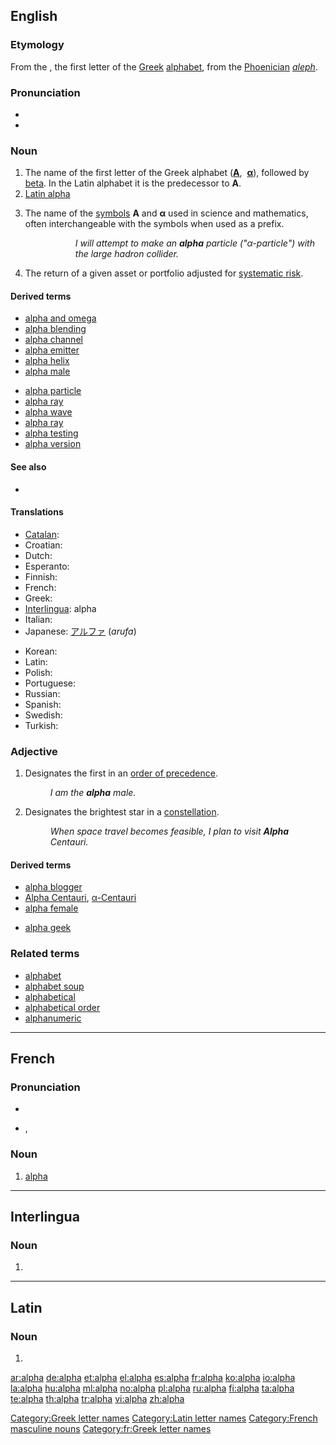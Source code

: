 {{letter_disp2||[[image:Greek_uc_alpha.svg|42px]][[image:Greek_lc_alpha.png|30px]] |beta|άλφα|Α|α}}
{{also|alfa}}
==English==

===Etymology===
From the {{etyl|grc|en}} {{term|sc=polytonic|ἄλφα|tr=alpha|lang=grc}}, the first letter of the [[Greek]] [[alphabet]], from the [[Phoenician]] ''[[aleph]]''.

===Pronunciation===
* {{IPA|/ˈæɫfə/}}
* {{audio|en-us-alpha.ogg|Audio (US)}}

===Noun===
{{en-noun|s|-}}

# The name of the first letter of the Greek alphabet ('''[[Α]]''', &nbsp;'''[[α]]'''), followed by [[beta]]. In the Latin alphabet it is the predecessor to '''A'''.
# [[Latin alpha]]
# {{science}} The name of the [[symbol|symbols]] '''Α''' and '''α''' used in science and mathematics, often interchangeable with the symbols when used as a prefix.
#:: ''I will attempt to make an '''alpha''' particle ("α-particle") with the large hadron collider.''
# {{finance}} The return of a given asset or portfolio adjusted for [[systematic risk]].

====Derived terms====
{{rel-top|terms derived from ''alpha (noun)''}}
* [[alpha and omega]]
* [[alpha blending]]
* [[alpha channel]]
* [[alpha emitter]]
* [[alpha helix]]
* [[alpha male]]
{{rel-mid}}
* [[alpha particle]]
* [[alpha ray]]
* [[alpha wave]]
* [[alpha ray]]
* [[alpha testing]]
* [[alpha version]]
{{rel-bottom}}

====See also====
* {{pedialite|Alpha (investment)}}

====Translations====
{{trans-top|name of the letter Α, α}}
* [[Catalan]]: {{t-|ca|alfa|f}}
* Croatian: {{t+|hr|alfa|m|f}}
* Dutch: {{t-|nl|alfa|m|f}}
* Esperanto: {{t-|eo|alfa|xs=Esperanto}}
* Finnish: {{t+|fi|alfa}}
* French: {{t+|fr|alpha|m}}
* Greek: {{t+|el|άλφα|n}}
* [[Interlingua]]: alpha
* Italian: {{t+|it|alfa|m}}
* Japanese: [[アルファ]] (''arufa'')
{{trans-mid}}
* Korean: {{t+|ko|알파|tr=alpa|sc=Hang}}
* Latin: {{t+|la|alpha}}
* Polish: {{t+|pl|alfa|f}}
* Portuguese: {{t+|pt|alfa|m}}
* Russian: {{t+|ru|альфа|f|tr=ál'fa}}
* Spanish: {{t+|es|alfa}}
* Swedish: {{t+|sv|alfa}}
* Turkish: {{t+|tr|alfa}}
{{trans-bottom}}

{{trans-see|name of the letter Ɑ, ɑ|Latin alpha}}

===Adjective===
{{en-adj|-}}

# Designates the first in an [[order of precedence]].
#: ''I am the '''alpha''' male.''
# {{star}} Designates the brightest star in a [[constellation]].
#: ''When space travel becomes feasible, I plan to visit '''Alpha''' Centauri.''

====Derived terms====
{{top3}}
* [[alpha blogger]]
* [[Alpha Centauri]], [[α-Centauri]]
* [[alpha female]]
{{mid3}}
* [[alpha geek]]
{{bottom3}}

===Related terms===
* [[alphabet]]
* [[alphabet soup]]
* [[alphabetical]]
* [[alphabetical order]]
* [[alphanumeric]]

[[Category:Greek letter names]]
[[Category:Latin letter names]]

----

==French==

===Pronunciation===
* {{audio|Fr-alpha.ogg|audio}}
* {{IPA|/al.fa/|lang=fr}}, {{SAMPA|/al.fa/}}

===Noun===
{{fr-noun-inv|m}}

# [[#English|alpha]] {{gloss|Greek letter}}

{{rfc}}

[[Category:French masculine nouns]]
[[Category:fr:Greek letter names]]

----

==Interlingua==

===Noun===
{{infl|ia|noun}}

# {{l|en|alpha}}

----

==Latin==

===Noun===
{{infl|la|noun}}

# {{l|en|alpha}}

[[ar:alpha]]
[[de:alpha]]
[[et:alpha]]
[[el:alpha]]
[[es:alpha]]
[[fr:alpha]]
[[ko:alpha]]
[[io:alpha]]
[[la:alpha]]
[[hu:alpha]]
[[ml:alpha]]
[[no:alpha]]
[[pl:alpha]]
[[ru:alpha]]
[[fi:alpha]]
[[ta:alpha]]
[[te:alpha]]
[[th:alpha]]
[[tr:alpha]]
[[vi:alpha]]
[[zh:alpha]]